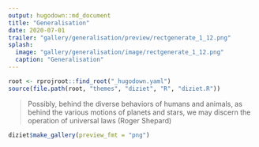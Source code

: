 ```yaml
---
output: hugodown::md_document
title: "Generalisation"
date: 2020-07-01
trailer: "gallery/generalisation/preview/rectgenerate_1_12.png"
splash:
  image: "gallery/generalisation/image/rectgenerate_1_12.png"
  caption: "Generalisation"
---
```


```r
root <- rprojroot::find_root("_hugodown.yaml")
source(file.path(root, "themes", "diziet", "R", "diziet.R"))
```

> Possibly, behind the diverse behaviors of humans and animals, as behind the various motions of planets and stars, we may discern the operation of universal laws (Roger Shepard)

```r
diziet$make_gallery(preview_fmt = "png")
```
